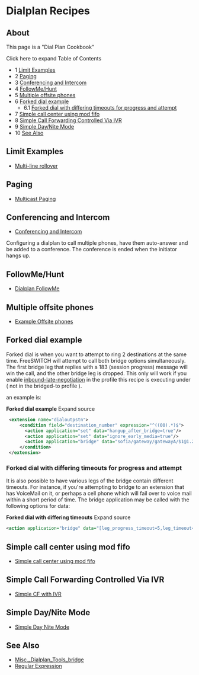 
# Dialplan Recipes 

 

## About

This page is a "Dial Plan Cookbook"

Click here to expand Table of Contents

* 1 [Limit Examples](#limit-examples)
* 2 [Paging](#paging)
* 3 [Conferencing and Intercom](#conferencing-and-intercom)
* 4 [FollowMe/Hunt](#followmehunt)
* 5 [Multiple offsite phones](#multiple-offsite-phones)
* 6 [Forked dial example](#forked-dial-example)  
   * 6.1 [Forked dial with differing timeouts for progress and attempt](#forked-dial-with-differing-timeouts-for-progress-and-attempt)
* 7 [Simple call center using mod fifo](#simple-call-center-using-mod-fifo)
* 8 [Simple Call Forwarding Controlled Via IVR](#simple-call-forwarding-controlled-via-ivr)
* 9 [Simple Day/Nite Mode](#simple-daynite-mode)
* 10 [See Also](#see-also)

## Limit Examples

* [Multi-line rollover](../Examples/Multi-line-rollover_9634397.mdx#goal)

## Paging

* [Multicast Paging](../Modules/index.mdx#about)

## Conferencing and Intercom

* [Conferencing and Intercom](../Conference/index.mdx#about)

Configuring a dialplan to call multiple phones, have them auto-answer and be added to a conference. The conference is ended when the initiator hangs up.

## FollowMe/Hunt

* [Dialplan FollowMe](Dialplan-FollowMe_9634428.mdx#about)

## Multiple offsite phones

* [Example Offsite phones](XML-Dialplan/Example-Offsite-phones/index.mdx#about)

## Forked dial example

Forked dial is when you want to attempt to ring 2 destinations at the same time. FreeSWITCH will attempt to call both bridge options simultaneously. The first bridge leg that replies with a 183 (session progress) message will win the call, and the other bridge leg is dropped. This only will work if you enable [inbound-late-negotiation](../Codecs-and-Media/Codec-Negotiation_2883752.mdx#-freeswitch--codec-negotiation-) in the profile this recipe is executing under ( not in the bridged-to profile ).

an example is:

 **Forked dial example** Expand source 

```xml
 <extension name="dialoutpstn">
     <condition field="destination_number" expression="^((00).*)$">
       <action application="set" data="hangup_after_bridge=true"/>
       <action application="set" data="ignore_early_media=true"/>
       <action application="bridge" data="sofia/gateway/gatewayA/$1@1.2.3.4,sofia/gateway/gatewayB/$1@4.5.6.7"/>
     </condition>
 </extension>
```

### Forked dial with differing timeouts for progress and attempt

It is also possible to have various legs of the bridge contain different timeouts. For instance, if you're attempting to bridge to an extension that has VoiceMail on it, or perhaps a cell phone which will fail over to voice mail within a short period of time. The bridge application may be called with the following options for data:

**Forked dial with differing timeouts** Expand source 

```xml
<action application="bridge" data="[leg_progress_timeout=5,leg_timeout=10]sofia/gateway/gatewayA/$1@1.2.3.4,[leg_progress_timeout=8,leg_timeout=30]sofia/gateway/gatewayB/$1@4.5.6.7"/>
```

## Simple call center using mod fifo

* [Simple call center using mod fifo](../Modules/mod-fifo/Simple-call-center-using-mod-fifo_9634446.mdx#about)

## Simple Call Forwarding Controlled Via IVR

* [Simple CF with IVR](../Examples/Simple-Call-Forward-with-IVR_9634448.mdx#--)

## Simple Day/Nite Mode

* [Simple Day Nite Mode](../Examples/Simple-Day-Nite-Mode_9634451.mdx#--)

## See Also

* [Misc.\_Dialplan\_Tools\_bridge](index.mdx#0-about)
* [Regular Expression](../Examples/Regular-Expression/index.mdx#42x)


